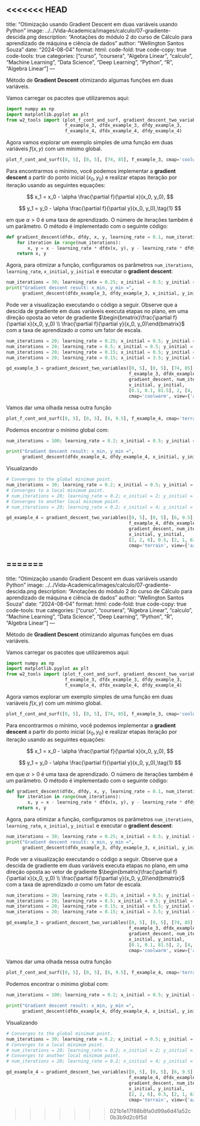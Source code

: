 <<<<<<< HEAD
---
title: "Otimização usando Gradient Descent em duas variáveis usando Python"
image: ../../Vida-Academica/images/calculo/07-gradiente-descida.png
description: "Anotações do módulo 2 do curso de Cálculo para aprendizado de máquina e ciência de dados"
author: "Wellington Santos Souza"
date: "2024-08-04"
format: 
  html:
    code-fold: true
    code-copy: true
    code-tools: true
categories: ["curso", "coursera", "Algebra Linear", "calculo", "Machine Learning", "Data Science", "Deep Learning", "Python", "R", "Algebra Linear"]
---

Método de **Gradient Descent** otimizando algumas funções em duas variáveis.

Vamos carregar os pacotes que utilizaremos aqui:

```python
import numpy as np
import matplotlib.pyplot as plt
from w2_tools import (plot_f_cont_and_surf, gradient_descent_two_variables, 
                      f_example_3, dfdx_example_3, dfdy_example_3, 
                      f_example_4, dfdx_example_4, dfdy_example_4)
```

Agora vamos explorar um exemplo simples de uma função em duas variáveis $f(x,y)$ com um mínimo global.

```python
plot_f_cont_and_surf([0, 5], [0, 5], [74, 85], f_example_3, cmap='coolwarm', view={'azim':-60,'elev':28})
```

Para encontrarmos o mínimo, você podemos implementar a **gradient descent** a partir do ponto inicial $(x_0,y_0)$ e realizar etapas iteração por iteração usando as seguintes equações:

$$
x_1 = x_0 - \alpha \frac{\partial f}{\partial x}(x_0, y_0),
$$

$$
y_1 = y_0 - \alpha \frac{\partial f}{\partial y}(x_0, y_0),\tag{1}
$$

em que $\alpha>0$ é uma taxa de aprendizado. O número de iterações também é um parâmetro. O método é implementado com o seguinte código:

```python
def gradient_descent(dfdx, dfdy, x, y, learning_rate = 0.1, num_iterations = 100):
    for iteration in range(num_iterations):
        x, y = x - learning_rate * dfdx(x, y), y - learning_rate * dfdy(x, y)
    return x, y
```

Agora, para otimizar a função, configuramos os parâmetros `num_iterations`, `learning_rate`, `x_initial`, `y_initial` e executar o **gradient descent**:

```python
num_iterations = 30; learning_rate = 0.25; x_initial = 0.5; y_initial = 0.6
print("Gradient descent result: x_min, y_min =", 
      gradient_descent(dfdx_example_3, dfdy_example_3, x_initial, y_initial, learning_rate, num_iterations)) 
```

Pode ver a visualização executando o código a seguir. Observe que a descida de gradiente em duas variáveis executa etapas no plano, em uma direção oposta ao vetor de gradiente $\begin{bmatrix}\frac{\partial f}{\partial x}(x_0, y_0) \\ \frac{\partial f}{\partial y}(x_0, y_0)\end{bmatrix}$ com a taxa de aprendizado $\alpha$ como um fator de escala.

```python
num_iterations = 20; learning_rate = 0.25; x_initial = 0.5; y_initial = 0.6
num_iterations = 20; learning_rate = 0.5; x_initial = 0.5; y_initial = 0.6
num_iterations = 20; learning_rate = 0.15; x_initial = 0.5; y_initial = 0.6
num_iterations = 20; learning_rate = 0.15; x_initial = 3.5; y_initial = 3.6

gd_example_3 = gradient_descent_two_variables([0, 5], [0, 5], [74, 85], 
                                              f_example_3, dfdx_example_3, dfdy_example_3, 
                                              gradient_descent, num_iterations, learning_rate, 
                                              x_initial, y_initial, 
                                              [0.1, 0.1, 81.5], 2, [4, 1, 171], 
                                              cmap='coolwarm', view={'azim':-60,'elev':28})
```

Vamos dar uma olhada nessa outra função

```python
plot_f_cont_and_surf([0, 5], [0, 5], [6, 9.5], f_example_4, cmap='terrain', view={'azim':-63,'elev':21})
```

Podemos encontrar o mínimo global com:

```python
num_iterations = 100; learning_rate = 0.2; x_initial = 0.5; y_initial = 3

print("Gradient descent result: x_min, y_min =", 
      gradient_descent(dfdx_example_4, dfdy_example_4, x_initial, y_initial, learning_rate, num_iterations)) 
```

Visualizando

```python
# Converges to the global minimum point.
num_iterations = 30; learning_rate = 0.2; x_initial = 0.5; y_initial = 3
# Converges to a local minimum point.
# num_iterations = 20; learning_rate = 0.2; x_initial = 2; y_initial = 3
# Converges to another local minimum point.
# num_iterations = 20; learning_rate = 0.2; x_initial = 4; y_initial = 0.5

gd_example_4 = gradient_descent_two_variables([0, 5], [0, 5], [6, 9.5], 
                                              f_example_4, dfdx_example_4, dfdy_example_4, 
                                              gradient_descent, num_iterations, learning_rate, 
                                              x_initial, y_initial, 
                                              [2, 2, 6], 0.5, [2, 1, 63], 
                                              cmap='terrain', view={'azim':-63,'elev':21})
```
=======
---
title: "Otimização usando Gradient Descent em duas variáveis usando Python"
image: ../../Vida-Academica/images/calculo/07-gradiente-descida.png
description: "Anotações do módulo 2 do curso de Cálculo para aprendizado de máquina e ciência de dados"
author: "Wellington Santos Souza"
date: "2024-08-04"
format: 
  html:
    code-fold: true
    code-copy: true
    code-tools: true
categories: ["curso", "coursera", "Algebra Linear", "calculo", "Machine Learning", "Data Science", "Deep Learning", "Python", "R", "Algebra Linear"]
---

Método de **Gradient Descent** otimizando algumas funções em duas variáveis.

Vamos carregar os pacotes que utilizaremos aqui:

```python
import numpy as np
import matplotlib.pyplot as plt
from w2_tools import (plot_f_cont_and_surf, gradient_descent_two_variables, 
                      f_example_3, dfdx_example_3, dfdy_example_3, 
                      f_example_4, dfdx_example_4, dfdy_example_4)
```

Agora vamos explorar um exemplo simples de uma função em duas variáveis $f(x,y)$ com um mínimo global.

```python
plot_f_cont_and_surf([0, 5], [0, 5], [74, 85], f_example_3, cmap='coolwarm', view={'azim':-60,'elev':28})
```

Para encontrarmos o mínimo, você podemos implementar a **gradient descent** a partir do ponto inicial $(x_0,y_0)$ e realizar etapas iteração por iteração usando as seguintes equações:

$$
x_1 = x_0 - \alpha \frac{\partial f}{\partial x}(x_0, y_0),
$$

$$
y_1 = y_0 - \alpha \frac{\partial f}{\partial y}(x_0, y_0),\tag{1}
$$

em que $\alpha>0$ é uma taxa de aprendizado. O número de iterações também é um parâmetro. O método é implementado com o seguinte código:

```python
def gradient_descent(dfdx, dfdy, x, y, learning_rate = 0.1, num_iterations = 100):
    for iteration in range(num_iterations):
        x, y = x - learning_rate * dfdx(x, y), y - learning_rate * dfdy(x, y)
    return x, y
```

Agora, para otimizar a função, configuramos os parâmetros `num_iterations`, `learning_rate`, `x_initial`, `y_initial` e executar o **gradient descent**:

```python
num_iterations = 30; learning_rate = 0.25; x_initial = 0.5; y_initial = 0.6
print("Gradient descent result: x_min, y_min =", 
      gradient_descent(dfdx_example_3, dfdy_example_3, x_initial, y_initial, learning_rate, num_iterations)) 
```

Pode ver a visualização executando o código a seguir. Observe que a descida de gradiente em duas variáveis executa etapas no plano, em uma direção oposta ao vetor de gradiente $\begin{bmatrix}\frac{\partial f}{\partial x}(x_0, y_0) \\ \frac{\partial f}{\partial y}(x_0, y_0)\end{bmatrix}$ com a taxa de aprendizado $\alpha$ como um fator de escala.

```python
num_iterations = 20; learning_rate = 0.25; x_initial = 0.5; y_initial = 0.6
num_iterations = 20; learning_rate = 0.5; x_initial = 0.5; y_initial = 0.6
num_iterations = 20; learning_rate = 0.15; x_initial = 0.5; y_initial = 0.6
num_iterations = 20; learning_rate = 0.15; x_initial = 3.5; y_initial = 3.6

gd_example_3 = gradient_descent_two_variables([0, 5], [0, 5], [74, 85], 
                                              f_example_3, dfdx_example_3, dfdy_example_3, 
                                              gradient_descent, num_iterations, learning_rate, 
                                              x_initial, y_initial, 
                                              [0.1, 0.1, 81.5], 2, [4, 1, 171], 
                                              cmap='coolwarm', view={'azim':-60,'elev':28})
```

Vamos dar uma olhada nessa outra função

```python
plot_f_cont_and_surf([0, 5], [0, 5], [6, 9.5], f_example_4, cmap='terrain', view={'azim':-63,'elev':21})
```

Podemos encontrar o mínimo global com:

```python
num_iterations = 100; learning_rate = 0.2; x_initial = 0.5; y_initial = 3

print("Gradient descent result: x_min, y_min =", 
      gradient_descent(dfdx_example_4, dfdy_example_4, x_initial, y_initial, learning_rate, num_iterations)) 
```

Visualizando

```python
# Converges to the global minimum point.
num_iterations = 30; learning_rate = 0.2; x_initial = 0.5; y_initial = 3
# Converges to a local minimum point.
# num_iterations = 20; learning_rate = 0.2; x_initial = 2; y_initial = 3
# Converges to another local minimum point.
# num_iterations = 20; learning_rate = 0.2; x_initial = 4; y_initial = 0.5

gd_example_4 = gradient_descent_two_variables([0, 5], [0, 5], [6, 9.5], 
                                              f_example_4, dfdx_example_4, dfdy_example_4, 
                                              gradient_descent, num_iterations, learning_rate, 
                                              x_initial, y_initial, 
                                              [2, 2, 6], 0.5, [2, 1, 63], 
                                              cmap='terrain', view={'azim':-63,'elev':21})
```
>>>>>>> 021b1e17f88b8fa0d99a6d41a52c0b3b9d2c6f5d
